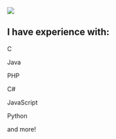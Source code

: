 <Section py="8|12|16|24">
  <Container>
    <Grid col="1|2" gap="1|1|1" alignItems="center">
    <Flexbox
        flexDirection="column"
        alignItems="center"
        textAlign="center|left"
        >
      <Image
        src="profile2.jpg"
        colStart="null|1"
        w="80%"
        rounded="lg"
        overflow="hidden"
        align="center"
      />
      </Flexbox>
      <Flexbox
        flexDirection="column"
        alignItems="center|center"
        textAlign="center|left"
      >
        <H2 m="0" fontWeight="extrabold" lineHeight="loose">
          I have experience with:
        </H2>
        <Grid col="1|2" gap="4|8|12" alignItems="center" px="8">
        <Flexbox
        flexDirection="column"
        alignItems="center"
        textAlign="center"
        >
        <P fontSize="xl|2xl" mt="2"  lineHeight="none">C</P>
        <P fontSize="xl|2xl" mt="2"  lineHeight="none">Java</P>
        <P fontSize="xl|2xl" mt="2"  lineHeight="none">PHP</P>
        </Flexbox>
        <Flexbox
        flexDirection="column"
        alignItems="center"
        textAlign="center|left"
        >
        <P fontSize="xl|2xl" mt="2"  lineHeight="none">C#</P>
        <P fontSize="xl|2xl" mt="2"  lineHeight="none">JavaScript</P>
        <P fontSize="xl|2xl" mt="2"  lineHeight="none">Python</P>
        </Flexbox>
        </Grid>
        <P fontSize="xl|2xl" mt="2" lineHeight="none">and more!</P>
      </Flexbox>
    </Grid>
  </Container>
</Section>